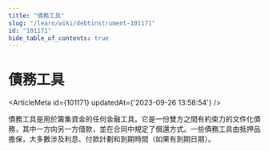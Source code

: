 ```yaml
---
title: "債務工具"
slug: "/learn/wiki/debtinstrument-101171"
id: "101171"
hide_table_of_contents: true
---
```



# 債務工具

<ArticleMeta id={101171} updatedAt={'2023-09-26 13:58:54'} />
<div className='border-solid border-b border-t-0 my-4 border-[var(--ifm-color-gray-300)]' />

債務工具是用於籌集資金的任何金融工具。它是一份雙方之間有約束力的文件化債務，其中一方向另一方借款，並在合同中規定了償還方式。一些債務工具由抵押品擔保，大多數涉及利息、付款計劃和到期時間（如果有到期日期）。
